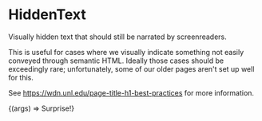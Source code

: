 
<Meta title="Atoms/HiddenText" component={HiddenText} />

# HiddenText

<StoryStatus status="stable" />

Visually hidden text that should still be narrated by screenreaders.

This is useful for cases where we visually indicate something not easily conveyed through semantic HTML.
Ideally those cases should be exceedingly rare; unfortunately, some of our older pages aren't set up well for this.

See https://wdn.unl.edu/page-title-h1-best-practices for more information.

<Canvas withSource="open">
  <Story name="HiddenText">
    {(args) => <HiddenText>Surprise!</HiddenText>}
  </Story>
</Canvas>

<Props of={HiddenText} />
